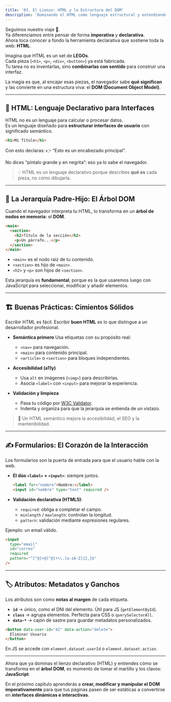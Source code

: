 ```yaml
---
title: '03. El Lienzo: HTML y la Estructura del DOM'
description: 'Dominando el HTML como lenguaje estructural y entendiendo el DOM como el mapa para la manipulación con JavaScript.'
---
```


Seguimos nuestro viaje 🚀.  
Ya diferenciamos entre pensar de forma **imperativa** y **declarativa**.  
Ahora toca conocer a fondo la herramienta declarativa que sostiene toda la web: **HTML**.  

Imagina que HTML es un set de **LEGOs**.  
Cada pieza (`<h1>`, `<p>`, `<div>`, `<button>`) ya está fabricada.  
Tu tarea no es inventarlas, sino **combinarlas con sentido** para construir una interfaz.  

La magia es que, al encajar esas piezas, el navegador sabe **qué significan** y las convierte en una estructura viva: el **DOM (Document Object Model)**.

---

## 📐 HTML: Lenguaje Declarativo para Interfaces

HTML no es un lenguaje para calcular o procesar datos.  
Es un lenguaje diseñado para **estructurar interfaces de usuario** con significado semántico.

```html
<h1>Mi Título</h1>
````

Con esto declaras:
👉 “Esto es un encabezado principal”.

No dices “píntalo grande y en negrita”: eso ya lo sabe el navegador.

> 💡 HTML es un lenguaje declarativo porque describes **qué es** cada pieza, no cómo dibujarla.

---

## 🌳 La Jerarquía Padre-Hijo: El Árbol DOM

Cuando el navegador interpreta tu HTML, lo transforma en un **árbol de nodos en memoria**: el **DOM**.

```html
<main>
  <section>
    <h2>Título de la sección</h2>
    <p>Un párrafo...</p>
  </section>
</main>
```

* `<main>` es el nodo raíz de tu contenido.
* `<section>` es hijo de `<main>`.
* `<h2>` y `<p>` son hijos de `<section>`.

Esta jerarquía es **fundamental**, porque es la que usaremos luego con JavaScript para seleccionar, modificar y añadir elementos.

---

## 🏗️ Buenas Prácticas: Cimientos Sólidos

Escribir HTML es fácil.
Escribir **buen HTML** es lo que distingue a un desarrollador profesional.

* **Semántica primero**
  Usa etiquetas con su propósito real:

  * `<nav>` para navegación.
  * `<main>` para contenido principal.
  * `<article>` o `<section>` para bloques independientes.

* **Accesibilidad (a11y)**

  * Usa `alt` en imágenes (`<img>`) para describirlas.
  * Asocia `<label>` con `<input>` para mejorar la experiencia.

* **Validación y limpieza**

  * Pasa tu código por [W3C Validator](https://validator.w3.org/).
  * Indenta y organiza para que la jerarquía se entienda de un vistazo.

> 🎯 Un HTML semántico mejora la accesibilidad, el SEO y la mantenibilidad.

---

## ✍️ Formularios: El Corazón de la Interacción

Los formularios son la puerta de entrada para que el usuario hable con la web.

* **El dúo `<label>` + `<input>`**: siempre juntos.

  ```html
  <label for="nombre">Nombre:</label>
  <input id="nombre" type="text" required />
  ```

* **Validación declarativa (HTML5)**:

  * `required`: obliga a completar el campo.
  * `minlength` / `maxlength`: controlan la longitud.
  * `pattern`: validación mediante expresiones regulares.

Ejemplo: un email válido.

```html
<input 
  type="email" 
  id="correo" 
  required 
  pattern="^[^@]+@[^@]+\\.[a-zA-Z]{2,}$" 
/>
```

---

## 🏷️ Atributos: Metadatos y Ganchos

Los atributos son como **notas al margen** de cada etiqueta.

* **`id`** → único, como el DNI del elemento. Útil para JS (`getElementById`).
* **`class`** → agrupa elementos. Perfecta para CSS o `querySelectorAll`.
* **`data-*`** → cajón de sastre para guardar metadatos personalizados.

```html
<button data-user-id="42" data-action="delete">
  Eliminar Usuario
</button>
```

En JS se accede con `element.dataset.userId` o `element.dataset.action`.

---

Ahora que ya dominas el lienzo declarativo (HTML) y entiendes cómo se transforma en el **árbol DOM**, es momento de tomar el martillo y los clavos: **JavaScript**.

En el próximo capítulo aprenderás a **crear, modificar y manipular el DOM imperativamente** para que tus páginas pasen de ser estáticas a convertirse en **interfaces dinámicas e interactivas**.

